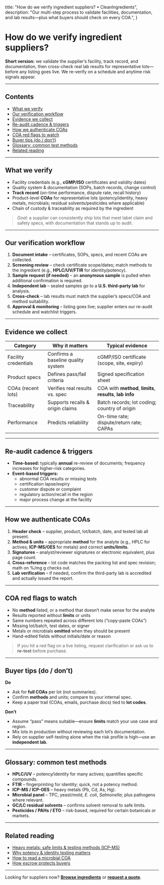   title: "How do we verify ingredient suppliers? • CleanIngredients",
  description:
    "Our multi-step process to validate facilities, documentation, and lab results—plus what buyers should check on every COA.",
}

# How do we verify ingredient suppliers?

**Short version:** we validate the supplier’s facility, track record, and documentation, then cross-check real lab results for representative lots—before any listing goes live. We re-verify on a schedule and anytime risk signals appear.

---

## Contents
- [What we verify](#what-we-verify)
- [Our verification workflow](#our-verification-workflow)
- [Evidence we collect](#evidence-we-collect)
- [Re-audit cadence & triggers](#re-audit-cadence--triggers)
- [How we authenticate COAs](#how-we-authenticate-coas)
- [COA red flags to watch](#coa-red-flags-to-watch)
- [Buyer tips (do / don’t)](#buyer-tips-do--dont)
- [Glossary: common test methods](#glossary-common-test-methods)
- [Related reading](#related-reading)

---

## What we verify

- Facility credentials (e.g., **cGMP/ISO** certificates and validity dates)  
- Quality system & documentation (SOPs, batch records, change control)  
- **Track record** (on-time performance, dispute rate, recall history)  
- Product-level **COAs** for representative lots (potency/identity, heavy metals, microbials; residual solvents/pesticides where applicable)  
- Chain of custody & traceability as required by the ingredient  

> _Goal:_ a supplier can consistently ship lots that meet label claim and safety specs, with documentation that stands up to audit.

---

## Our verification workflow

1. **Document intake** – certificates, SOPs, specs, and recent COAs are collected.  
2. **Screening review** – check certificate scope/dates; match methods to the ingredient (e.g., **HPLC/UV/FTIR** for identity/potency).  
3. **Sample request (if needed)** – an **anonymous sample** is pulled when additional confirmation is required.  
4. **Independent lab** – sealed samples go to a **U.S. third-party lab** for analysis.  
5. **Cross-check** – lab results must match the supplier’s specs/COA and method suitability.  
6. **Approval & monitoring** – listing goes live; supplier enters our re-audit schedule and watchlist triggers.

---

## Evidence we collect

| Category | Why it matters | Typical evidence |
| --- | --- | --- |
| Facility credentials | Confirms a baseline quality system | cGMP/ISO certificate (scope, site, expiry) |
| Product specs | Defines pass/fail criteria | Signed specification sheet |
| COAs (recent lots) | Verifies real results vs. spec | COA with **method**, **limits**, **results**, **lab info** |
| Traceability | Supports recalls & origin claims | Batch records; lot coding; country of origin |
| Performance | Predicts reliability | On-time rate; dispute/return rate; CAPAs |

---

## Re-audit cadence & triggers

- **Time-based:** typically **annual** re-review of documents; frequency increases for higher-risk categories.  
- **Event-based triggers:**  
  - abnormal COA results or missing tests  
  - certification lapse/expiry  
  - customer dispute or complaint  
  - regulatory action/recall in the region  
  - major process change at the facility

---

## How we authenticate COAs

1. **Header check** – supplier, product, lot/batch, date, and tested lab all present.  
2. **Method & units** – appropriate **method** for the analyte (e.g., HPLC for actives; **ICP-MS/OES** for metals) and correct **units/limits**.  
3. **Signatures** – analyst/reviewer signatures or electronic equivalent, plus page count.  
4. **Cross-reference** – lot code matches the packing list and spec revision; math on %/mg g checks out.  
5. **Lab verification** – if needed, confirm the third-party lab is accredited and actually issued the report.

---

## COA red flags to watch

- No **method** listed, or a method that doesn’t make sense for the analyte  
- Results reported without **limits** or units  
- Same numbers repeated across different lots (“copy-paste COAs”)  
- Missing lot/batch, test dates, or signer  
- Metals or microbials **omitted** when they should be present  
- Hand-edited fields without initials/date or reason

> If you hit a red flag on a live listing, request clarification or ask us to **re-test** before purchase.

---

## Buyer tips (do / don’t)

**Do**
- Ask for **full COAs** per lot (not summaries).  
- Confirm **methods** and units; compare to your internal spec.  
- Keep a paper trail (COAs, emails, purchase docs) tied to **lot codes**.  

**Don’t**
- Assume “pass” means suitable—ensure **limits** match your use case and region.  
- Mix lots in production without reviewing each lot’s documentation.  
- Rely on supplier self-testing alone when the risk profile is high—use an **independent lab**.

---

## Glossary: common test methods

- **HPLC/UV** – potency/identity for many actives; quantifies specific compounds.  
- **FTIR** – fingerprinting for identity; quick, not a potency method.  
- **ICP-MS / ICP-OES** – heavy metals (Pb, Cd, As, Hg).  
- **Microbial panel** – TPC, yeast/mold, *E. coli*, *Salmonella*; plus pathogens where relevant.  
- **GC/LC residual solvents** – confirms solvent removal to safe limits.  
- **Pesticides / PAHs / ETO** – risk-based, required for certain botanicals or markets.

---

## Related reading

- [Heavy metals: safe limits & testing methods (ICP-MS)](/information/heavy-metals-safe-limits-and-testing-methods-icp-ms)  
- [Why potency & identity testing matters](/information/why-potency-and-identity-testing-matters-hplc-ftir)  
- [How to read a microbial COA](/information/microbial-testing-how-to-read-results)  
- [How escrow protects buyers](/information/how-escrow-protects-buyers-in-ingredient-deals)

---

Looking for suppliers now? **[Browse ingredients](/ingredients)** or **[request a quote](/requests/new)**.
